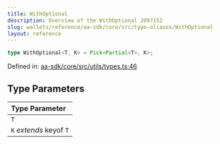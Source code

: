 ```yaml
---
title: WithOptional
description: Overview of the WithOptional 2097152
slug: wallets/reference/aa-sdk/core/src/type-aliases/WithOptional
layout: reference
---
```


```ts
type WithOptional<T, K> = Pick<Partial<T>, K>;
```

Defined in: [aa-sdk/core/src/utils/types.ts:46](https://github.com/alchemyplatform/aa-sdk/blob/923a52171f7246172caf350853843e6680197da9/aa-sdk/core/src/utils/types.ts#L46)

## Type Parameters

| Type Parameter          |
| :---------------------- |
| `T`                     |
| `K` _extends_ keyof `T` |
